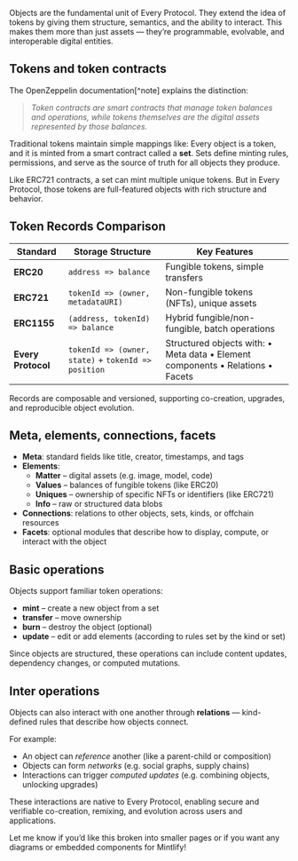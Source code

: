 Objects are the fundamental unit of Every Protocol. They extend the idea of tokens by giving them structure, semantics, and the ability to interact. This makes them more than just assets — they’re programmable, evolvable, and interoperable digital entities.

## Tokens and token contracts

The OpenZeppelin documentation[^note] explains the distinction:

> *Token contracts are smart contracts that manage token balances and operations, while tokens themselves are the digital assets represented by those balances.*

Traditional tokens maintain simple mappings like:
Every object is a token, and it is minted from a smart contract called a **set**.
Sets define minting rules, permissions, and serve as the source of truth for all objects they produce.

Like ERC721 contracts, a set can mint multiple unique tokens. But in Every Protocol, those tokens are full-featured objects with rich structure and behavior.

## Token Records Comparison

| Standard | Storage Structure | Key Features |
|----------|-------------------|-------------|
| **ERC20** | `address => balance` | Fungible tokens, simple transfers |
| **ERC721** | `tokenId => (owner, metadataURI)` | Non-fungible tokens (NFTs), unique assets |
| **ERC1155** | `(address, tokenId) => balance` | Hybrid fungible/non-fungible, batch operations |
| **Every Protocol** | `tokenId => (owner, state)` + `tokenId => position` | Structured objects with: • Meta data • Element components • Relations • Facets |

Records are composable and versioned, supporting co-creation, upgrades, and reproducible object evolution.

## Meta, elements, connections, facets

- **Meta**: standard fields like title, creator, timestamps, and tags
- **Elements**:
  - **Matter** – digital assets (e.g. image, model, code)
  - **Values** – balances of fungible tokens (like ERC20)
  - **Uniques** – ownership of specific NFTs or identifiers (like ERC721)
  - **Info** – raw or structured data blobs
- **Connections**: relations to other objects, sets, kinds, or offchain resources
- **Facets**: optional modules that describe how to display, compute, or interact with the object

## Basic operations

Objects support familiar token operations:

- **mint** – create a new object from a set
- **transfer** – move ownership
- **burn** – destroy the object (optional)
- **update** – edit or add elements (according to rules set by the kind or set)

Since objects are structured, these operations can include content updates, dependency changes, or computed mutations.

## Inter operations

Objects can also interact with one another through **relations** — kind-defined rules that describe how objects connect.

For example:

- An object can *reference* another (like a parent-child or composition)
- Objects can form *networks* (e.g. social graphs, supply chains)
- Interactions can trigger *computed updates* (e.g. combining objects, unlocking upgrades)

These interactions are native to Every Protocol, enabling secure and verifiable co-creation, remixing, and evolution across users and applications.

Let me know if you’d like this broken into smaller pages or if you want any diagrams or embedded components for Mintlify!
